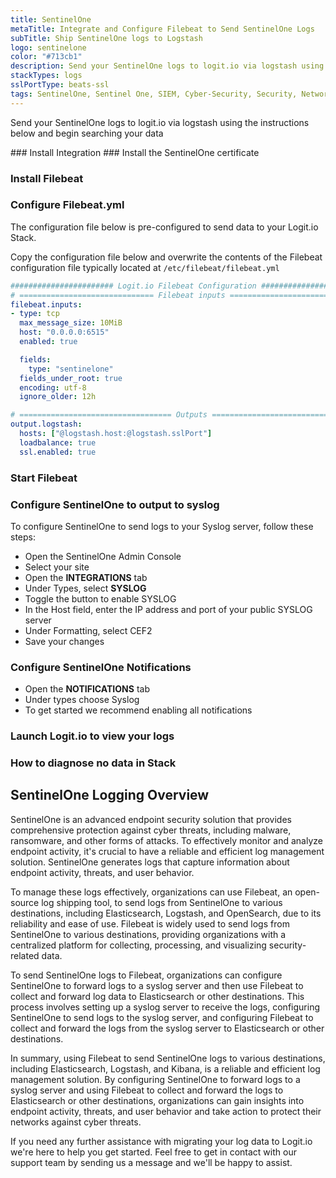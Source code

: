 ```yaml
---
title: SentinelOne
metaTitle: Integrate and Configure Filebeat to Send SentinelOne Logs
subTitle: Ship SentinelOne logs to Logstash
logo: sentinelone
color: "#713cb1"
description: Send your SentinelOne logs to logit.io via logstash using the instructions below and begin searching your data
stackTypes: logs
sslPortType: beats-ssl
tags: SentinelOne, Sentinel One, SIEM, Cyber-Security, Security, Network, Endpoint Security, Sentinelone
---
```


Send your SentinelOne logs to logit.io via logstash using the instructions below and begin searching your data

<Steps>
  ### Install Integration
  <InstallIntegration/>
  ### Install the SentinelOne certificate

  <InstallCertFilebeat label="SentinelOne" type="SentinelOne" />

  ### Install Filebeat

  <InstallFilebeat />

  ### Configure Filebeat.yml

The configuration file below is pre-configured to send data to your Logit.io Stack.
        
Copy the configuration file below and overwrite the contents of the Filebeat 
configuration file typically located at `/etc/filebeat/filebeat.yml`

```yml copy showLineNumbers /@logstash.host/ /@logstash.sslPort/
####################### Logit.io Filebeat Configuration #########################
# ============================== Filebeat inputs ===============================
filebeat.inputs:
- type: tcp
  max_message_size: 10MiB
  host: "0.0.0.0:6515"
  enabled: true

  fields:
    type: "sentinelone"
  fields_under_root: true
  encoding: utf-8
  ignore_older: 12h

# ================================== Outputs ===================================
output.logstash:
  hosts: ["@logstash.host:@logstash.sslPort"]
  loadbalance: true
  ssl.enabled: true
```

  ### Start Filebeat

  <StartFilebeat />

  ### Configure SentinelOne to output to syslog

  To configure SentinelOne to send logs to your Syslog server, follow these steps:

  - Open the SentinelOne Admin Console
  - Select your site
  - Open the __INTEGRATIONS__ tab
  - Under Types, select __SYSLOG__
  - Toggle the button to enable SYSLOG
  - In the Host field, enter the IP address and port of your public SYSLOG server
  - Under Formatting, select CEF2
  - Save your changes

  ### Configure SentinelOne Notifications

  - Open the __NOTIFICATIONS__ tab
  - Under types choose Syslog
  - To get started we recommend enabling all notifications

  ### Launch Logit.io to view your logs

  <LaunchStack utmMedium="logs" utmCampaign="sentinelone" source="SentinelOne" />

  ### How to diagnose no data in Stack

  <DiagnoseNoData />

</Steps>

## SentinelOne Logging Overview

SentinelOne is an advanced endpoint security solution that provides comprehensive 
protection against cyber threats, including malware, ransomware, and other forms 
of attacks. To effectively monitor and analyze endpoint activity, it's crucial to 
have a reliable and efficient log management solution. SentinelOne generates logs 
that capture information about endpoint activity, threats, and user behavior.

To manage these logs effectively, organizations can use Filebeat, an open-source 
log shipping tool, to send logs from SentinelOne to various destinations, including 
Elasticsearch, Logstash, and OpenSearch, due to its reliability and ease of use. 
Filebeat is widely used to send logs from SentinelOne to various destinations, 
providing organizations with a centralized platform for collecting, processing, 
and visualizing security-related data.

To send SentinelOne logs to Filebeat, organizations can configure SentinelOne to 
forward logs to a syslog server and then use Filebeat to collect and forward log 
data to Elasticsearch or other destinations. This process involves setting up a 
syslog server to receive the logs, configuring SentinelOne to send logs to the 
syslog server, and configuring Filebeat to collect and forward the logs from 
the syslog server to Elasticsearch or other destinations.

In summary, using Filebeat to send SentinelOne logs to various destinations, 
including Elasticsearch, Logstash, and Kibana, is a reliable and efficient log 
management solution. By configuring SentinelOne to forward logs to a syslog 
server and using Filebeat to collect and forward the logs to Elasticsearch or 
other destinations, organizations can gain insights into endpoint activity, 
threats, and user behavior and take action to protect their networks against cyber threats.

If you need any further assistance with migrating your log data to Logit.io 
we're here to help you get started. Feel free to get in contact with our support team 
by sending us a message <IntercomButton text="via live chat" /> and we'll be happy to assist.